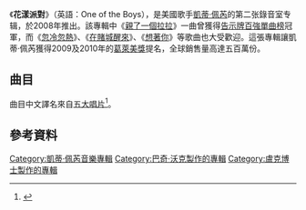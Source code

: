 {{noteTA
|1=zh-hans:姬蒂·佩芮;zh-tw:凱蒂·佩芮;zh-cn:凯蒂·派瑞;
}}
{{Infobox album <!-- See Wikipedia:WikiProject_Albums -->
| Name        = <small>One of the Boys</small><br/>花漾派對
| Type        = studio
| Artist      = [[凱蒂·佩芮|凱蒂·佩芮]]
| Cover       = Katyboyscover.jpg
| Released    = {{Start date|2008|06|17}}
| Recorded    = 2006年9月–2008年3月; Deathstar Studios, Butch's Old House, Dr. Luke's Studios, Legacy Recording Studio, Conway Recording Studio, Rocket Carousel Studio, Freshkills Studio, Capitol Studios, The Compound Studio, Unstable Studio, Aerowave Studio
| Genre       = [[流行搖滾|流行搖滾]]<ref name=AllMusic1/><ref name=pop>{{cite web |last=Hohman |first=Charles A. |url=http://www.popmatters.com/pm/review/60355/katy-perry-one-of-the-boys/ |title=Katy Perry: One of the Boys < PopMatters |publisher=Popmatters.com |date=2008-07-01 |accessdate=2010-04-18 |archive-date=2008-10-10 |archive-url=https://web.archive.org/web/20081010150724/http://www.popmatters.com/pm/review/60355/katy-perry-one-of-the-boys/ |dead-url=no }}</ref>
| Length      = 44:01
| Label       = [[國會音樂集團|國會]]
| Producer    = [[Greg_Wells|Greg Wells]], [[Dr._Luke|Dr. Luke]], [[Glen_Ballard|Glen Ballard]], [[David_A._Stewart|Dave Stewart]], Katy Perry, {{nowrap|[[Butch_Walker|Butch Walker]]}}, [[S*A*M_and_Sluggo|S*A*M and Sluggo]]
| Last album  = [[凱蒂·哈德森_(專輯)|凱蒂·哈德森]]<br>（2001年）
| This album  = '''花漾派對'''<br>（2008年）
| Next album  = [[花漾年華|花漾年華]]<br>（2010年）
| Misc        =
{{Singles
| Name          = One of the Boys
| Type          = studio
<!--"Ur So Gay" was released as a promotional single, not a single.-->
| single 1      = [[親了一個拉拉|親了一個拉拉]]
| single 1 date = {{Start date|2008|04|28}}
| single 2      = [[忽冷忽熱|忽冷忽熱]]
| single 2 date = {{Start date|2008|09|09}}
| single 3      = [[想著你|想著你]]
| single 3 date = {{Start date|2009|01|12}}
| single 4      = [[在賭城醒來|在賭城醒來]]
| single 4 date = {{Start date|2009|04|21}}
}}
}}
《'''花漾派對'''》（英語：One of the Boys），是美國歌手[[凱蒂·佩芮|凱蒂·佩芮]]的第二张錄音室专辑，於2008年推出。該專輯中《[[親了一個拉拉|親了一個拉拉]]》一曲曾獲得[[告示牌百強單曲榜|告示牌百強單曲榜]]冠軍，而《[[忽冷忽熱|忽冷忽熱]]》、《[[在賭城醒來|在賭城醒來]]》、《[[想著你|想著你]]》等歌曲也大受歡迎。這張專輯讓凱蒂·佩芮獲得2009及2010年的[[葛萊美獎|葛萊美獎]]提名，全球銷售量高達五百萬份。

== 曲目 ==
曲目中文譯名來自[[五大唱片|五大唱片]]<ref>{{cite web|url=https://www.5music.com.tw/CDList-C.asp?cdno=429455679064|title=凱蒂佩芮 Katy Perry - 花漾派對|publisher=五大唱片|accessdate=2017-05-15|archive-date=2015-11-04|archive-url=https://web.archive.org/web/20151104181058/http://www.5music.com.tw/CDList-C.asp?cdno=429455679064|dead-url=no}}</ref>。
{{tracklist
| extra_column    =
| title1          = 花漾少男少女 One of the Boys
| writer1         = Katy Perry
| producer1       = Butch Walker
| length1         = 4:09
| title2          = [[親了一個拉拉|親了一個拉拉]] I Kissed a Girl
| writer2         = Perry, [[Dr._Luke|Lukasz Gottwald]], [[Max_Martin|Max Martin]], [[Cathy_Dennis|Cathy Dennis]]
| producer2       = Dr. Luke
| length2         = 3:01
| title3          = [[在赌城醒来|在赌城醒来]] Waking Up in Vegas
| writer3         = Perry, [[Desmond_Child|Desmond Child]], [[Andreas_Carlsson|Andreas Carlsson]]
| producer3       = Greg Wells, Katy Perry
| length3         = 3:24
| title4          = [[想着你|想着你]] Thinking of You
| writer4         = Perry
| producer4       = Butch Walker
| length4         = 4:09
| title5          = 人體模型 Mannequin
| writer5         = Perry
| producer5       = Greg Wells
| length5         = 3:19
| title6          = [[你好Gay|你好Gay]] Ur So Gay
| writer6         = Perry, [[Greg_Wells|Greg Wells]]
| producer6       = Greg Wells
| length6         = 3:39
| title7          = [[忽冷忽熱|忽冷忽熱]] Hot N Cold
| writer7         = Perry, Gottwald, Martin
| producer7       = Dr. Luke
| length7         = 3:42
| title8          = 如果你負擔得起 If You Can Afford Me
| writer8         = Perry, Dave Katz, Sam Hollander
| producer8       = S*A*M & SLUGGO
| length8         = 3:21
| title9          = 迷惘 Lost
| writer9         = Perry, [[Ted_Bruner|Ted Bruner]]
| producer9       = Ted Bruner
| length9         = 4:18
| title10         = 自找的傷口 Self Inflicted
| writer10        = Perry, Scott Cutler, Anne Preven
| producer10      = Scott Cutler, Anne Preven
| length10        = 3:27
| title11         = 我還在呼吸 I'm Still Breathing
| writer11        = Perry, [[David_A._Stewart|David Stewart]]
| producer11      = Dave Stewart
| length11        = 3:48
| title12         = 指紋 Fingerprints
| writer12        = Perry, Wells
| producer12      = Greg Wells
| length12        = 3:44
}}

{{tracklist
| collapsed = yes
| headline = 新版本 加值曲<ref>{{cite web|url=http://www.amazon.com/Boys-Special-Incl-Bonus-Tracks/dp/B002FRNCP6/ref=pd_bxgy_m_img_b |title=One of the Boys (Special Edition) (Incl. Bonus |publisher=Amazon |accessdate=2010-07-01}}</ref>
| title13 = 忽冷忽熱 Hot N Cold (Manhattan Clique Remix Radio Edit)
| title14 = 親了一個拉拉 I Kissed A Girl (Morgan Page Remix - Main)
| title15 = 親了一個拉拉 I Kissed A Girl (music video)
| title16 = 忽冷忽熱 Hot N Cold (music video)
| title17 = 想著你 Thinking Of You (music video)
}}
{{tracklist
| collapsed       = yes
| headline = iTunes 加值曲
| title13    = I Think I'm Ready
| length13   = 2:37
| writer13   = Katy Perry, Ted Bruner
}}
{{tracklist
| collapsed       = yes
| headline = [[沃爾瑪|沃爾瑪]] 加值曲
| title13    = A Cup of Coffee
| length13   = 4:14
| writer13   = Katy Perry, Glen Ballard, Matt Thiessen
}}
{{tracklist
| collapsed       = yes
| headline = 歐洲版 加值曲
| title13    = 親了一個拉拉 I Kissed a Girl (Rock Mix)
| length13   = 3:01
| writer13   = Katy Perry, Lukasz Gottwald, Max Martin, Cathy Dennis
}}
{{tracklist	
| collapsed = yes
| headline = 日本版 加值曲 <ref>{{cite news|url=http://www.emimusic.jp/intl/katyperry/disco.htm|title=DISCOGRAPHY ｜ KATY PERRY / ケイティ・ペリー|work=EMI Music Japan|accessdate=2010-06-06|archive-url=https://web.archive.org/web/20080822105424/http://www.emimusic.jp/intl/katyperry/disco.htm|archive-date=2008-08-22|dead-url=yes}}</ref>
| title13 = 忽冷忽熱 Hot N Cold (Manhattan Clique Remix)
| length13 =
| title14 = 親了一個拉拉 I Kissed A Girl (Morgan Page Remix)
| length14 =
}}
{{tracklist
| collapsed       = yes
| headline = 澳洲巡演版本 (Disc 2)
| title1    = Electric Feel
| length1   = 3:30
| writer1   =
| title2    = Black And Gold
| length2   = 3:26
| writer2   =
| title3    = I Think I'm Ready
| length3   = 4:51
| writer3   =
| title4    = 想著你 Thinking Of You (Acoustic Version)
| length4   = 2:37
| writer4   =
| title5    = 在賭城醒來 Waking Up In Vegas (Calvin Harris Remix Edit)
| length5   = 3:43
| writer5   =
| title6    = 親了一個拉拉 I Kissed A Girl (Dr. Luke & Benny Blanco Remix)
| length6   = 3:29
| writer6   =
| title7    = 忽冷忽熱 Hot N Cold (Bimbo Jones Remix Radio Edit)
| length7   = 3:50
| writer7   =
| title8    = 你好Gay Ur So Gay (DJ Skeet Skeet & Cory Enemy Remix)
| length8   = 4:00
| writer8   =
}}

== 參考資料 ==
{{reflist|2|refs=
<ref name="AllMusic1">{{cite web |url={{Allmusic|class=album|id=one-of-the-boys-mw0000787236|pure_url=yes}} |title=One of the Boys - Katy Perry | Songs, Reviews, Credits |access-date=September 4, 2020 |author=Erlewine, Stephen Thomas |author-link= |work=[[AllMusic|AllMusic]]}}</ref>
}}

{{Katy Perry}}
{{DEFAULTSORT:Katy Perry}}

[[Category:凱蒂·佩芮音樂專輯|Category:凱蒂·佩芮音樂專輯]]
[[Category:巴奇·沃克製作的專輯|Category:巴奇·沃克製作的專輯]]
[[Category:盧克博士製作的專輯|Category:盧克博士製作的專輯]]